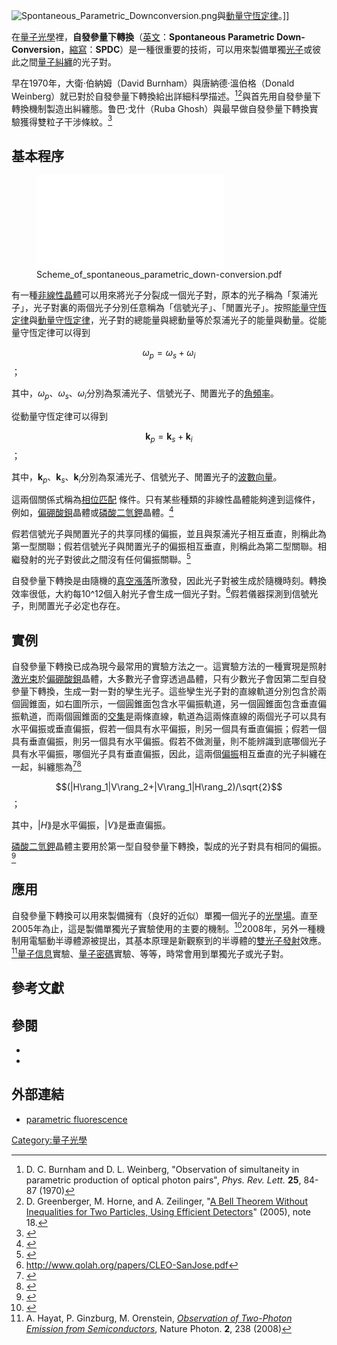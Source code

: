 [[Image:Spontaneous_Parametric_Downconversion.png|thumb]]與[[動量守恆定律|動量守恆定律]]。]]

在[[量子光學|量子光學]]裡，'''自發參量下轉換'''（[[英文|英文]]：'''Spontaneous Parametric Down-Conversion'''，[[縮寫|縮寫]]：'''SPDC'''）是一種很重要的技術，可以用來製備單獨[[光子|光子]]或彼此之間[[量子糾纏|量子糾纏]]的光子對。

早在1970年，大衛·伯納姆（David Burnham）與唐納德·溫伯格（Donald Weinberg）就已對於自發參量下轉換給出詳細科學描述。<ref>D. C. Burnham and D. L. Weinberg, "Observation of simultaneity in parametric production of optical photon pairs", ''Phys. Rev. Lett.'' '''25''', 84-87 (1970)</ref><ref>D. Greenberger, M. Horne, and A. Zeilinger, "[http://www.arxiv.org/pdf/quant-ph/0510201 A Bell Theorem Without Inequalities for Two Particles, Using Efficient Detectors]" (2005), note 18.</ref>{{link-en|卡羅爾·艾利|Carroll Alley}}與{{le|史硯華|Yan Hua Shih}}首先用自發參量下轉換機制製造出糾纏態。鲁巴·戈什（Ruba Ghosh）與{{link-en|倫納德·曼德爾|Leonard Mandel}}最早做自發參量下轉換實驗獲得雙粒子干涉條紋。<ref>{{cite journal
 | last1 =Greenberger
 | first1 =Daniel
 | last2 =et al.
 | title =Multiparticle Interferometry and the Superposition Principle
 | journal =Physics Today
 | volume =46
 | issue =8
 | pages =22
 | date =1993
 | url =http://physics.gmu.edu/~rubinp/courses/123/superpositionprinciple.pdf
 | doi =10.1063/1.881360
}}</ref>

==基本程序==
[[File:Scheme_of_spontaneous_parametric_down-conversion.pdf|thumb]]

有一種[[非線性光學|非線性晶體]]可以用來將光子分裂成一個光子對，原本的光子稱為「泵浦光子」，光子對裏的兩個光子分別任意稱為「信號光子」、「閒置光子」。按照[[能量守恆定律|能量守恆定律]]與[[動量守恆定律|動量守恆定律]]，光子對的總能量與總動量等於泵浦光子的能量與動量。從能量守恆定律可以得到
:<math>\omega_p=\omega_s+\omega_i</math>；

其中，<math>\omega_p</math>、<math>\omega_s</math>、<math>\omega_i</math>分別為泵浦光子、信號光子、閒置光子的[[角頻率|角頻率]]。

從動量守恆定律可以得到
:<math>\mathbf{k}_p=\mathbf{k}_s+\mathbf{k}_i</math>；

其中，<math>\mathbf{k}_p</math>、<math>\mathbf{k}_s</math>、<math>\mathbf{k}_i</math>分別為泵浦光子、信號光子、閒置光子的[[波數|波數向量]]。

這兩個關係式稱為[[相位匹配|相位匹配]] 條件。只有某些種類的非線性晶體能夠達到這條件，例如，[[偏硼酸鋇|偏硼酸鋇]]晶體或[[磷酸二氫鉀|磷酸二氫鉀]]晶體。<ref name="GerryKnight2005">{{cite book|author1=Christopher Gerry|author2=Peter Knight|title=Introductory Quantum Optics|year=2005|publisher=Cambridge University Press|isbn=978-0-521-52735-4}}</ref>{{rp|214-216}}

假若信號光子與閒置光子的共享同樣的偏振，並且與泵浦光子相互垂直，則稱此為第一型關聯；假若信號光子與閒置光子的偏振相互垂直，則稱此為第二型關聯。相繼發射的光子對彼此之間沒有任何偏振關聯。<ref>{{cite journal
 | last1 =Dehlinger
 | first1 =Dietrich
 | last2 =Mitchell
 | first2 =Morgan
 | title =Entangled photon apparatus for the undergraduate laboratory 
 | journal =Am. J. Phys.
 | volume =70
 | pages =898
 | date =2002
 | url =http://arxiv.org/abs/quant-ph/0205172
 | doi =10.1119/1.1498859 
}}</ref>

自發參量下轉換是由隨機的[[量子涨落|真空漲落]]所激發，因此光子對被生成於隨機時刻。轉換效率很低，大約每10^12個入射光子會生成一個光子對。<ref>http://www.qolah.org/papers/CLEO-SanJose.pdf</ref>假若儀器探測到信號光子，則閒置光子必定也存在。

==實例==
{{Image|zh-hans=SPDC figure zh-hans.png|zh-hant=SPDC figure zh-hant.png|thumb|200px|right|照射[[激光|激光束]]於偏硼酸鋇晶體，會因第二型自發參量下轉換機制，在兩個圓錐面交集的兩條直線之處，製備出很多[[偏振|偏振]]相互垂直的糾纏光子對。}}
自發參量下轉換已成為現今最常用的實驗方法之一。這實驗方法的一種實現是照射[[激光|激光束]]於[[偏硼酸鋇|偏硼酸鋇]]晶體，大多數光子會穿透過晶體，只有少數光子會因第二型自發參量下轉換，生成一對一對的孿生光子。這些孿生光子對的直線軌道分別包含於兩個圓錐面，如右圖所示，一個圓錐面包含水平偏振軌道，另一個圓錐面包含垂直偏振軌道，而兩個圓錐面的[[交集|交集]]是兩條直線，軌道為這兩條直線的兩個光子可以具有水平偏振或垂直偏振，假若一個具有水平偏振，則另一個具有垂直偏振；假若一個具有垂直偏振，則另一個具有水平偏振。假若不做測量，則不能辨識到底哪個光子具有水平偏振，哪個光子具有垂直偏振，因此，這兩個[[偏振|偏振]]相互垂直的光子糾纏在一起，糾纏態為<ref name="Zeilinger2010">{{cite book|author=Anton Zeilinger|title=Dance of the Photons: From Einstein to Quantum Teleportation|url=https://archive.org/details/danceofphotonsfr0000zeil|date=12 October 2010|publisher=Farrar, Straus and Giroux|isbn=978-1-4299-6379-4 | chapter =The super-source and closing the communication loophole}}</ref>{{rp|205}}<ref name="Kwiat1995">{{cite journal |author=P. Kwiat, et al. |title=New High-Intensity Source of Polarization-Entangled Photon Pairs |journal=Phys. Rev. Lett. |volume=75 |issue=24 |pages=4337–4341 |year=1995 |bibcode = 1995PhRvL..75.4337K |doi = 10.1103/PhysRevLett.75.4337 }}</ref>
:<math>(|H\rang_1|V\rang_2+|V\rang_1|H\rang_2)/\sqrt{2}</math>；

其中，<math>|H\rang</math>是水平偏振，<math>|V\rang</math>是垂直偏振。

[[磷酸二氫鉀|磷酸二氫鉀]]晶體主要用於第一型自發參量下轉換，製成的光子對具有相同的偏振。<ref>{{cite | author = Reck, M H A | title = Quantum Interferometry with Multiports:Entangled Photons in Optical Fibers (page 115) | url=http://www.univie.ac.at/qfp/publications/thesis/mrdiss.pdf |accessdate=16 February 2014}}</ref>

== 應用 ==
自發參量下轉換可以用來製備擁有（良好的近似）單獨一個光子的[[光學場|光學場]]。直至2005年為止，這是製備單獨光子實驗使用的主要的機制。<ref>{{cite journal
 | last1 =Zavatta
 | first1 =Alessandro
 | last2 =Viciani
 | first2 =Silvia
 | last3 =Bellini
 | first3 =Marco
 | title =Tomographic reconstruction of the single-photon Fock state by high-frequency homodyne detection
 | journal =Physical Review A
 | volume =70
 | issue =5
 | pages =053821
 | year =2004
 | url =http://arxiv.org/abs/quant-ph/0406090
 | doi =10.1103/PhysRevA.70.053821
}}</ref>2008年，另外一種機制用電驅動半導體源被提出，其基本原理是新觀察到的半導體的[[雙光子發射|雙光子發射]]效應。<ref>A. Hayat,  P. Ginzburg,  M. Orenstein, [http://www.nature.com/nphoton/journal/v2/n4/abs/nphoton.2008.28.html ''Observation of Two-Photon Emission from Semiconductors''], Nature Photon. '''2''', 238 (2008)</ref>[[量子信息|量子信息]]實驗、[[量子密碼學|量子密碼]]實驗、{{link-en|貝爾實驗檢驗|Bell test experiments}}等等，時常會用到單獨光子或光子對。

==參考文獻==
{{reflist|2}}

== 參閱 ==
*{{link-en|隨機電磁學|Stochastic electrodynamics}}
*{{le|物質創造|Matter creation}}

==外部連結==
*[https://www.rp-photonics.com/parametric_fluorescence.html parametric fluorescence]

{{DEFAULTSORT:Ｚ}}
[[Category:量子光學|Category:量子光學]]